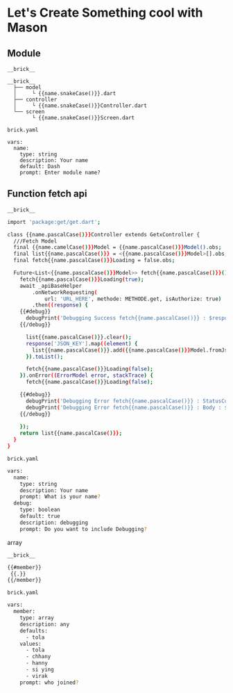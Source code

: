 # Let's Create Something cool with Mason

## Module

`__brick__`

```
__brick__
  ├── model
  │     └ {{name.snakeCase()}}.dart
  ├── controller
  │     └ {{name.snakeCase()}}Controller.dart
  └── screen
        └ {{name.snakeCase()}}Screen.dart
```
`brick.yaml`
```
vars:
  name:
    type: string
    description: Your name
    default: Dash
    prompt: Enter module name?
```


## Function fetch api
`__brick__`
```sh
import 'package:get/get.dart';

class {{name.pascalCase()}}Controller extends GetxController {
  ///Fetch Model
  final {{name.camelCase()}}Model = {{name.pascalCase()}}Model().obs;
  final list{{name.pascalCase()}} = <{{name.pascalCase()}}Model>[].obs;
  final fetch{{name.pascalCase()}}Loading = false.obs;

  Future<List<{{name.pascalCase()}}Model>> fetch{{name.pascalCase()}}() async {
    fetch{{name.pascalCase()}}Loading(true);
    await _apiBaseHelper
        .onNetworkRequesting(
            url: 'URL_HERE', methode: METHODE.get, isAuthorize: true)
        .then((response) {
    {{#debug}}
      debugPrint('Debugging Success fetch{{name.pascalCase()}} : $response');
    {{/debug}}

      list{{name.pascalCase()}}.clear();
      response['JSON_KEY'].map((element) {
        list{{name.pascalCase()}}.add({{name.pascalCase()}}Model.fromJson(element));
      }).toList();

      fetch{{name.pascalCase()}}Loading(false);
    }).onError((ErrorModel error, stackTrace) {
      fetch{{name.pascalCase()}}Loading(false);

    {{#debug}}
      debugPrint('Debugging Error fetch{{name.pascalCase()}} : StatusCode(${error.statusCode})');
      debugPrint('Debugging Error fetch{{name.pascalCase()}} : Body : ${error.bodyString}');
    {{/debug}}
     
    });
    return list{{name.pascalCase()}};
  }
}
```
`brick.yaml`
```sh
vars:
  name:
    type: string
    description: Your name
    prompt: What is your name?
  debug:
    type: boolean
    default: true
    description: debugging
    prompt: Do you want to include Debugging?
```

array

`__brick__`
```sh
{{#member}}
 {{.}}
{{/member}}
```

`brick.yaml`
```sh
vars:
  member:
    type: array
    description: any
    defaults:
      - tola
    values: 
      - tola
      - chhany
      - hanny
      - si ying
      - virak
    prompt: who joined?
```